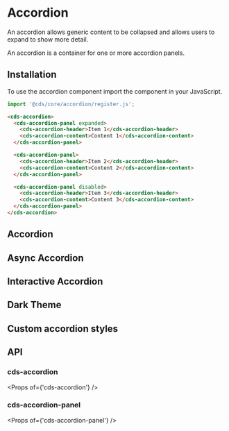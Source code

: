 
<Meta title="Components/Accordion" />

# Accordion

An accordion allows generic content to be collapsed and allows users to expand to show more detail.

An accordion is a container for one or more accordion panels.

## Installation

To use the accordion component import the component in your JavaScript.

```typescript
import '@cds/core/accordion/register.js';
```

```html
<cds-accordion>
  <cds-accordion-panel expanded>
    <cds-accordion-header>Item 1</cds-accordion-header>
    <cds-accordion-content>Content 1</cds-accordion-content>
  </cds-accordion-panel>

  <cds-accordion-panel>
    <cds-accordion-header>Item 2</cds-accordion-header>
    <cds-accordion-content>Content 2</cds-accordion-content>
  </cds-accordion-panel>

  <cds-accordion-panel disabled>
    <cds-accordion-header>Item 3</cds-accordion-header>
    <cds-accordion-content>Content 3</cds-accordion-content>
  </cds-accordion-panel>
</cds-accordion>
```

## Accordion

<Preview>
  <Story id="stories-accordion--basic-accordion" />
</Preview>

## Async Accordion

<Preview>
  <Story id="stories-accordion--async-accordion" />
</Preview>

## Interactive Accordion

<Preview>
  <Story id="stories-accordion--interactive" />
</Preview>

## Dark Theme

<Preview>
  <Story id="stories-accordion--dark-theme" />
</Preview>

## Custom accordion styles

<Preview>
  <Story id="stories-accordion--custom-styles" />
</Preview>

## API

### cds-accordion

<Props of={'cds-accordion'} />

### cds-accordion-panel

<Props of={'cds-accordion-panel'} />
